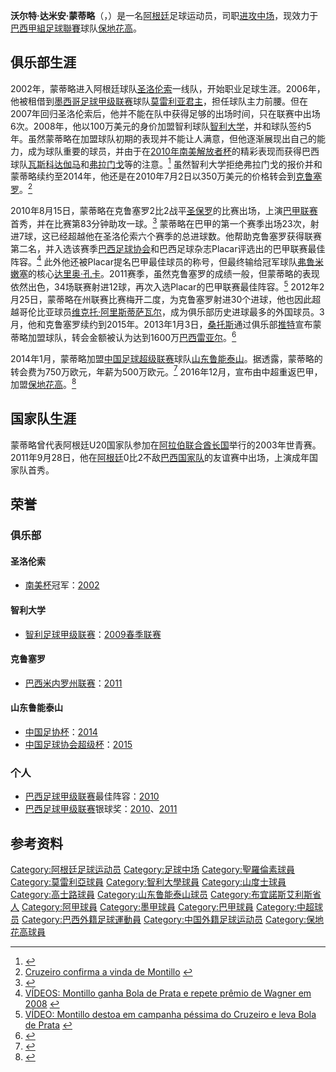 {{noteta
|G1=Football|G2=南美球會
|T=zh-hans:沃尔特·蒙蒂略;zh-hk:禾達·蒙迪路;zh-tw:沃爾特·蒙蒂略;
|1=zh-hans:沃尔特;zh-hk:禾達;zh-tw:沃爾特;
|2=zh-hans:蒙蒂略;zh-hk:蒙迪路;zh-tw:蒙蒂略;
}}
{{Infobox football biography
| name = 沃尔特·蒙蒂略<br>Walter Montillo
| image = Universidad de Chile v Unión La Calera 20200227 04.jpg
| fullname = Walter Damián Montillo
| birth_date = {{Birth date and age|1984|4|14|mf=y}}
| birth_place = [[阿根廷|阿根廷]][[拉努斯|拉努斯]]
| height = {{Height|m=1.71|precision=0}}
| currentclub = [[保地花高|保地花高]]
| clubnumber = 7
| position = [[中场|中场]]
| youthyears1 =   
| youthclubs1 = [[圣洛伦索竞技|圣洛伦索]]  
| years1 = 2002–2007  
| years2 = 2006–2007  
| years3 = 2008–2010
| years4 = 2010–2012
| years5 = 2013–2014
| years6 = 2014–2016
| years7 = 2017–
| clubs1 = [[圣洛伦索竞技|圣洛伦索]]  
| clubs2 = → [[莫雷利亚君主竞技俱乐部|莫雷利亚君主]] (租借)
| clubs3 = [[智利大学足球俱乐部|智利大学]]  
| clubs4 = [[高士路體育會|克鲁塞罗]]
| clubs5 = [[桑托斯足球俱乐部|桑托斯]]
| clubs6 = [[山东鲁能泰山足球俱乐部|山东鲁能泰山]]
| clubs7 = [[保地花高|保地花高]]
| caps1 = 95  
| caps2 = 25     
| caps3 = 62    
| caps4 = 89
| caps5 = 26
| caps6 = 64 <!-- LEAGUE APPS ONLY -->
| goals1 = 6  
| goals2 = 3  
| goals3 = 10 
| goals4 = 23
| goals5 = 5
| goals6 = 14 <!-- LEAGUE GOALS ONLY -->
| goals7 = 0
| nationalyears1 = 2003
| nationalteam1 = 阿根廷U-20
| nationalcaps1 = 5  
| nationalgoals1 = 0 
| nationalyears2 = 2011–2013
| nationalteam2 = [[阿根廷国家足球队|阿根廷]]
| nationalcaps2 = 6
| nationalgoals2 = 0 
| club-update = 2016年10月26日
| nationalteam-update = 
}}
'''沃尔特·达米安·蒙蒂略'''（{{lang|es|'''Walter Damián Montillo'''}}，{{bd|1984年|4月14日|catIdx=Montillo, Walter}}）是一名[[阿根廷|阿根廷]]足球运动员，司职[[中场|进攻中场]]，现效力于[[巴西甲組足球聯賽|巴西甲組足球聯賽]]球队[[保地花高|保地花高]]。

== 俱乐部生涯 ==
2002年，蒙蒂略进入阿根廷球队[[圣洛伦索竞技|圣洛伦索]]一线队，开始职业足球生涯。2006年，他被租借到[[墨西哥足球甲级联赛|墨西哥足球甲级联赛]]球队[[莫雷利亚君主竞技俱乐部|莫雷利亚君主]]，担任球队主力前腰。但在2007年回归圣洛伦索后，他并不能在队中获得足够的出场时间，只在联赛中出场6次。2008年，他以100万美元的身价加盟智利球队[[智利大学足球俱乐部|智利大学]]，并和球队签约5年。虽然蒙蒂略在加盟球队初期的表现并不能让人满意，但他逐渐展现出自己的能力，成为球队重要的球员，并由于在[[2010年南美解放者杯|2010年南美解放者杯]]的精彩表现而获得巴西球队[[華斯高足球會|瓦斯科达伽马]]和[[法林明高競賽會|弗拉门戈]]等的注意。<ref>{{Cite web |url=http://esportes.terra.com.br/futebol/noticias/0,,OI4495035-EI1832,00-Sondado+por+Fla+e+Vasco+Montillo+renova+com+Universidad+de+Chile.html |title=Sondado por Fla e Vasco, Montillo renova com Universidad de Chile |access-date=2014-02-02 |archive-date=2010-06-18 |archive-url=https://web.archive.org/web/20100618152942/http://esportes.terra.com.br/futebol/noticias/0,,OI4495035-EI1832,00-Sondado+por+Fla+e+Vasco+Montillo+renova+com+Universidad+de+Chile.html |dead-url=no }}</ref> 虽然智利大学拒绝弗拉门戈的报价并和蒙蒂略续约至2014年，他还是在2010年7月2日以350万美元的价格转会到[[高士路體育會|克鲁塞罗]]。<ref>[http://cruzeirooo.futblog.com.br/108317/Cruzeiro-confirma-a-vinda-de-Montillo Cruzeiro confirma a vinda de Montillo] {{webarchive|url=https://archive.is/20121231141516/http://cruzeirooo.futblog.com.br/108317/Cruzeiro-confirma-a-vinda-de-Montillo |date=2012-12-31 }}</ref>

2010年8月15日，蒙蒂略在克鲁塞罗2比2战平[[圣保罗足球俱乐部|圣保罗]]的比赛出场，上演[[巴西足球甲级联赛|巴甲联赛]]首秀，并在比赛第83分钟助攻一球。<ref>{{Cite web |url=http://www.youtube.com/watch?v=Q4Uw81BK4_Y |title=São Paulo 2 x 2 Cruzeiro - 14ª Rodada do Brasileirão 2010 (15/08/10) |access-date=2014-02-02 |archive-date=2016-06-03 |archive-url=https://web.archive.org/web/20160603112433/https://www.youtube.com/watch?v=Q4Uw81BK4_Y |dead-url=no }}</ref> 蒙蒂略在巴甲的第一个赛季出场23次，射进7球，这已经超越他在圣洛伦索六个赛季的总进球数。他帮助克鲁塞罗获得联赛第二名，并入选该赛季[[巴西足球协会|巴西足球协会]]和巴西足球杂志Placar评选出的巴甲联赛最佳阵容。<ref>[http://espn.estadao.com.br/noticia/163767_VIDEO%20MONTILLO%20GANHA%20BOLA%20DE%20PRATA%20E%20REPETE%20PREMIO%20DE%20WAGNER%20EM%202008 VÍDEOS: Montillo ganha Bola de Prata e repete prêmio de Wagner em 2008] {{webarchive|url=https://archive.is/20121231184849/http://espn.estadao.com.br/noticia/163767_VIDEO%20MONTILLO%20GANHA%20BOLA%20DE%20PRATA%20E%20REPETE%20PREMIO%20DE%20WAGNER%20EM%202008 |date=2012-12-31 }}</ref> 此外他还被Placar提名巴甲最佳球员的称号，但最终输给冠军球队[[富明尼斯足球會|弗鲁米嫩塞]]的核心[[达里奥·孔卡|达里奥·孔卡]]。2011赛季，虽然克鲁塞罗的成绩一般，但蒙蒂略的表现依然出色，34场联赛射进12球，再次入选Placar的巴甲联赛最佳阵容。<ref>[http://espn.estadao.com.br/noticia/229743_VIDEO%20MONTILLO%20DESTOA%20EM%20CAMPANHA%20PESSIMA%20DO%20CRUZEIRO%20E%20LEVA%20BOLA%20DE%20PRATA VÍDEO: Montillo destoa em campanha péssima do Cruzeiro e leva Bola de Prata] {{webarchive|url=https://archive.is/20121231215535/http://espn.estadao.com.br/noticia/229743_VIDEO%20MONTILLO%20DESTOA%20EM%20CAMPANHA%20PESSIMA%20DO%20CRUZEIRO%20E%20LEVA%20BOLA%20DE%20PRATA |date=2012-12-31 }}</ref> 2012年2月25日，蒙蒂略在州联赛比赛梅开二度，为克鲁塞罗射进30个进球，他也因此超越哥伦比亚球员[[Víctor_Aristizábal|维克托·阿里斯蒂萨瓦尔]]，成为俱乐部历史进球最多的外国球员。3月，他和克鲁塞罗续约到2015年。2013年1月3日，[[桑托斯足球俱乐部|桑托斯]]通过俱乐部[[推特|推特]]宣布蒙蒂略加盟球队，转会金额被认为达到1600万[[巴西雷亚尔|巴西雷亚尔]]。<ref>{{Cite web |url=http://br.esporteinterativo.yahoo.com/noticias/spt--santos-anuncia-a-contrata%C3%A7%C3%A3o-de-montillo-172224668.html |title=Santos anuncia a contratação de Montillo |accessdate=2014-02-02 |archive-date=2013-01-06 |archive-url=https://web.archive.org/web/20130106101822/http://br.esporteinterativo.yahoo.com/noticias/spt--santos-anuncia-a-contrata%C3%A7%C3%A3o-de-montillo-172224668.html |dead-url=yes }}</ref>

2014年1月，蒙蒂略加盟[[中国足球超级联赛|中国足球超级联赛]]球队[[山东鲁能泰山足球俱乐部|山东鲁能泰山]]。据透露，蒙蒂略的转会费为750万欧元，年薪为500万欧元。<ref>{{cite news|title=鲁能引进蒙蒂略全程解密 转会费750万年薪500万|url=http://sports.sohu.com/20140129/n394390061.shtml|accessdate=2014-04-28|newspaper=搜狐体育|date=2014-01-29|archive-date=2016-03-04|archive-url=https://web.archive.org/web/20160304203454/http://sports.sohu.com/20140129/n394390061.shtml|dead-url=no}}</ref>
2016年12月，宣布由中超重返巴甲，加盟[[保地花高|保地花高]]。<ref>{{cite web|url=http://hk.apple.nextmedia.com/sports/art/20170215/19928385|title=中超森巴兵團紛回流|publisher=香港蘋果日報|date=2017年2月15日|access-date=2017年4月11日|archive-date=2017年4月11日|archive-url=https://web.archive.org/web/20170411135711/http://hk.apple.nextmedia.com/sports/art/20170215/19928385|dead-url=no}}</ref>

== 国家队生涯 ==
蒙蒂略曾代表阿根廷U20国家队参加在[[阿拉伯联合酋长国|阿拉伯联合酋长国]]举行的2003年世青赛。2011年9月28日，他在[[阿根廷国家足球队|阿根廷]]0比2不敌[[巴西国家足球队|巴西国家队]]的友谊赛中出场，上演成年国家队首秀。

== 荣誉 ==

=== 俱乐部 ===
==== 圣洛伦索 ====
*[[南美杯|南美杯]]冠军：[[2002年南美杯|2002]]

==== 智利大学 ====
*[[智利足球甲级联赛|智利足球甲级联赛]]：[[2009年智利足球甲级联赛|2009春季联赛]]

==== 克鲁塞罗 ====
*[[巴西米内罗州联赛|巴西米内罗州联赛]]：[[2011年巴西米内罗州联赛|2011]]

==== 山东鲁能泰山 ====
* [[中国足协杯|中国足协杯]]：[[2014年中国足协杯|2014]]
* [[中国足球协会超级杯|中国足球协会超级杯]]：[[2015年中国足球协会超级杯|2015]]

===个人===
*[[巴西足球甲级联赛|巴西足球甲级联赛]]最佳阵容：[[2010年巴西足球甲级联赛|2010]]
*[[巴西足球甲级联赛|巴西足球甲级联赛]]银球奖：[[2010年巴西足球甲级联赛|2010]]、[[2011年巴西足球甲级联赛|2011]]

== 参考资料 ==
{{reflist}}

{{2014年中超分类名单山东}}
{{2015年中超分类名单山东}}
{{2016年中超分类名单山东}}

{{DEFAULTSORT:Montillo, Walter}}
[[Category:阿根廷足球运动员|Category:阿根廷足球运动员]]
[[Category:足球中场|Category:足球中场]]
[[Category:聖羅倫素球員|Category:聖羅倫素球員]]
[[Category:莫雷利亞球員|Category:莫雷利亞球員]]
[[Category:智利大學球員|Category:智利大學球員]]
[[Category:山度士球員|Category:山度士球員]]
[[Category:高士路球員|Category:高士路球員]]
[[Category:山东鲁能泰山球员|Category:山东鲁能泰山球员]]
[[Category:布宜諾斯艾利斯省人|Category:布宜諾斯艾利斯省人]]
[[Category:阿甲球員|Category:阿甲球員]]
[[Category:墨甲球員|Category:墨甲球員]]
[[Category:巴甲球員|Category:巴甲球員]]
[[Category:中超球员|Category:中超球员]]
[[Category:巴西外籍足球運動員|Category:巴西外籍足球運動員]]
[[Category:中国外籍足球运动员|Category:中国外籍足球运动员]]
[[Category:保地花高球員|Category:保地花高球員]]